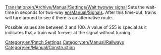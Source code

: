 [[Translation:en/Archive/Manual/Settings/Wait twoway signal]]
Sets the wait-time in seconds for two-way [[en/Manual/Signals]]. After this time-out, trains will turn around to see if there is an alternative route. 

Possible values are between 2 and 100. A value of 255 is special as it indicates that a train wait forever at the signal without turning.

[[Category:en/Patch Settings]]
[[Category:en/Manual/Railways]]
[[Category:en/Manual/Construction]]
{{en/Stub}}